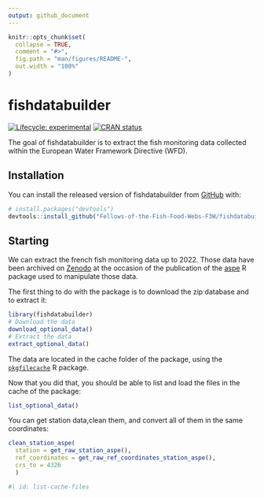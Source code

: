 ```yaml
---
output: github_document
---
```


<!-- README.md is generated from README.Rmd. Please edit that file -->

```r
knitr::opts_chunk$set(
  collapse = TRUE,
  comment = "#>",
  fig.path = "man/figures/README-",
  out.width = "100%"
)
```

# fishdatabuilder

<!-- badges: start -->
[![Lifecycle: experimental](https://img.shields.io/badge/lifecycle-experimental-orange.svg)](https://lifecycle.r-lib.org/articles/stages.html#experimental)
[![CRAN status](https://www.r-pkg.org/badges/version/fishdatabuilder)](https://CRAN.R-project.org/package=fishdatabuilder)
<!-- badges: end -->

The goal of fishdatabuilder is to extract the fish monitoring data collected
within the European Water Framework Directive (WFD).

## Installation


<!--You can install the released version of fishdatabuilder from [CRAN](https://CRAN.R-project.org) with:-->

<!--``` r-->
<!--install.packages("fishdatabuilder")-->
<!--```-->

<!--And the development version from [GitHub](https://github.com/) with:-->

You can install the released version of fishdatabuilder from [GitHub](https://github.com/) with:

``` r
# install.packages("devtools")
devtools::install_github("Fellows-of-the-Fish-Food-Webs-F3W/fishdatabuilder")
```
## Starting

We can extract the french fish monitoring data up to 2022. Those data have
been archived on [Zenodo](https://zenodo.org/records/8099409) at the occasion
of the publication of the [aspe](https://github.com/PascalIrz/aspe) R package
used to manipulate those data.

The first thing to do with the package is to download the zip database and to
extract it:

```r
library(fishdatabuilder)
# Download the data
download_optional_data()
# Extract the data
extract_optional_data()
```

The data are located in the cache folder of the package,
using the
[`pkgfilecache`](https://cran.r-project.org/web/packages/pkgfilecache/) R
package.

Now that you did that, you should be able to list and load the files in the
cache of the package:

```r
list_optional_data()
```

You can get station data,clean them, and convert all of them in the same coordinates:

```r
clean_station_aspe(
  station = get_raw_station_aspe(),
  ref_coordinates = get_raw_ref_coordinates_station_aspe(),
  crs_to = 4326
  )
```

```r
#| id: list-cache-files

```

